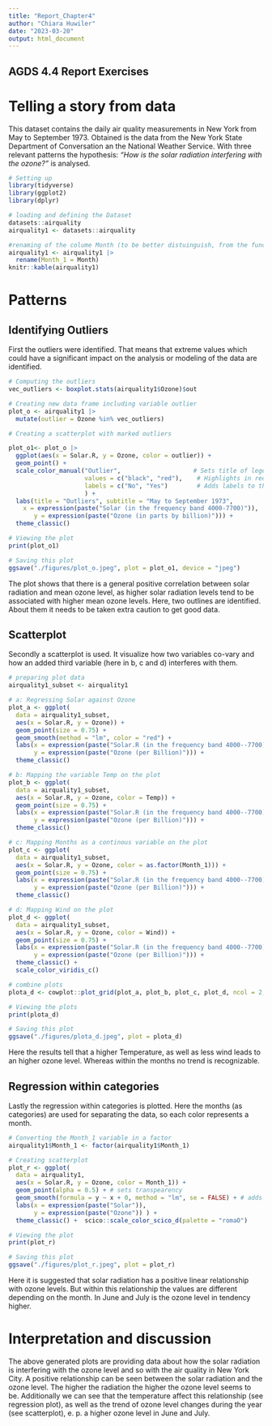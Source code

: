 ```yaml
---
title: "Report_Chapter4"
author: "Chiara Huwiler"
date: "2023-03-20"
output: html_document
---
```


## AGDS 4.4 Report Exercises

# Telling a story from data

This dataset contains the daily air quality measurements in New York from May to September 1973. Obtained is the data from the New York State Department of Conversation an the National Weather Service. With three relevant patterns the hypothesis: *"How is the solar radiation interfering with the ozone?"* is analysed.

```r
# Setting up
library(tidyverse)
library(ggplot2)
library(dplyr)
```

```r
# loading and defining the Dataset
datasets::airquality
airquality1 <- datasets::airquality

#renaming of the colume Month (to be better distuinguish, from the function month)
airquality1 <- airquality1 |>
  rename(Month_1 = Month)
knitr::kable(airquality1)
```

# Patterns

## Identifying Outliers

First the outliers were identified. That means that extreme values which could have a significant impact on the analysis or modeling of the data are identified.

```r
# Computing the outliers
vec_outliers <- boxplot.stats(airquality1$Ozone)$out

# Creating new data frame including variable outlier
plot_o <- airquality1 |> 
  mutate(outlier = Ozone %in% vec_outliers)

# Creating a scatterplot with marked outliers

plot_o1<- plot_o |> 
  ggplot(aes(x = Solar.R, y = Ozone, color = outlier)) + 
  geom_point() + 
  scale_color_manual("Outlier",                    # Sets title of legend
                     values = c("black", "red"),    # Highlights in red
                     labels = c("No", "Yes")        # Adds labels to the legend
                     ) +
  labs(title = "Outliers", subtitle = "May to September 1973",
    x = expression(paste("Solar (in the frequency band 4000-7700)")), 
       y = expression(paste("Ozone (in parts by billion)"))) +
  theme_classic()

# Viewing the plot
print(plot_o1)
```

```r
# Saving this plot
ggsave("./figures/plot_o.jpeg", plot = plot_o1, device = "jpeg")
```

The plot shows that there is a general positive correlation between solar radiation and mean ozone level, as higher solar radiation levels tend to be associated with higher mean ozone levels. Here, two outlines are identified. About them it needs to be taken extra caution to get good data.

## Scatterplot

Secondly a scatterplot is used. It visualize how two variables co-vary and how an added third variable (here in b, c and d) interferes with them.

```r
# preparing plot data
airquality1_subset <- airquality1

# a: Regressing Solar against Ozone
plot_a <- ggplot(
  data = airquality1_subset,
  aes(x = Solar.R, y = Ozone)) +
  geom_point(size = 0.75) +
  geom_smooth(method = "lm", color = "red") +
  labs(x = expression(paste("Solar.R (in the frequency band 4000--7700)")), 
       y = expression(paste("Ozone (per Billion)"))) +
  theme_classic()

# b: Mapping the variable Temp on the plot
plot_b <- ggplot(
  data = airquality1_subset,
  aes(x = Solar.R, y = Ozone, color = Temp)) +
  geom_point(size = 0.75) +
  labs(x = expression(paste("Solar.R (in the frequency band 4000--7700)")), 
       y = expression(paste("Ozone (per Billion)"))) +
  theme_classic()

# c: Mapping Months as a continous variable on the plot
plot_c <- ggplot(
  data = airquality1_subset,
  aes(x = Solar.R, y = Ozone, color = as.factor(Month_1))) +
  geom_point(size = 0.75) +
  labs(x = expression(paste("Solar.R (in the frequency band 4000--7700)")), 
       y = expression(paste("Ozone (per Billion)"))) +
  theme_classic()

# d: Mapping Wind on the plot
plot_d <- ggplot(
  data = airquality1_subset,
  aes(x = Solar.R, y = Ozone, color = Wind)) +
  geom_point(size = 0.75) +
  labs(x = expression(paste("Solar.R (in the frequency band 4000--7700)")),
       y = expression(paste("Ozone (per Billion)"))) +
  theme_classic() +
  scale_color_viridis_c()

# combine plots
plota_d <- cowplot::plot_grid(plot_a, plot_b, plot_c, plot_d, ncol = 2, labels = "auto") 

# Viewing the plots
print(plota_d)
```

```r
# Saving this plot 
ggsave("./figures/plota_d.jpeg", plot = plota_d)

```

Here the results tell that a higher Temperature, as well as less wind leads to an higher ozone level. Whereas within the months no trend is recognizable.

## Regression within categories

Lastly the regression within categories is plotted. Here the months (as categories) are used for separating the data, so each color represents a month.

```r
# Converting the Month_1 variable in a factor
airquality1$Month_1 <- factor(airquality1$Month_1)

# Creating scatterplot
plot_r <- ggplot(
  data = airquality1,
  aes(x = Solar.R, y = Ozone, color = Month_1)) +
  geom_point(alpha = 0.5) + # sets transpearency
  geom_smooth(formula = y ~ x + 0, method = "lm", se = FALSE) + # adds a liner regression
  labs(x = expression(paste("Solar")), 
       y = expression(paste("Ozone")) ) +
  theme_classic() +  scico::scale_color_scico_d(palette = "romaO")

# Viewing the plot
print(plot_r)
```

```r
# Saving this plot
ggsave("./figures/plot_r.jpeg", plot = plot_r)
```

Here it is suggested that solar radiation has a positive linear relationship with ozone levels. But within this relationship the values are different depending on the month. In June and July is the ozone level in tendency higher.

# Interpretation and discussion

The above generated plots are providing data about how the solar radiation is interfering with the ozone level and so with the air quality in New York City. A positive relationship can be seen between the solar radiation and the ozone level. The higher the radiation the higher the ozone level seems to be. Additionally we can see that the temperature affect this relationship (see regression plot), as well as the trend of ozone level changes during the year (see scatterplot), e. p. a higher ozone level in June and July.
